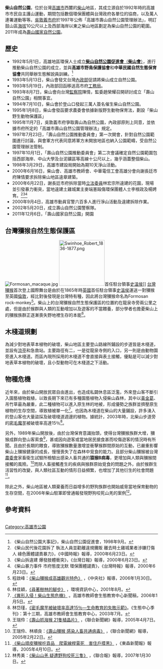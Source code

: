 <!--{{合併至|壽山國家自然公園}}
-->'''柴山自然公園'''，位於台灣[[高雄市|高雄市]]西麓的[[壽山_(高雄市)|柴山]]地區，其成立源自於1992年時的高雄市市民自主護山運動，期間包括數個環保團體與台灣政府各單位的協商，以及萬人連署運動等等。[[吳敦義市府|吳敦義市府]]於1997年公佈「高雄市壽山自然公園管理辦法」，明訂鼓山區[[海拔|海拔]]10公尺以上及西部海岸以東之柴山地區劃定為柴山自然公園的範圍。2011年成為[[壽山國家自然公園|壽山國家自然公園]]。

==歷史==
*1992年5月1日，高雄地區環保人士成立[[高雄市柴山會|'''柴山自然公園促進會'''（'''柴山會'''）]]，進行推動柴山自然公園的成立，並與'''高雄市野鳥保護協會'''和'''中華民國自然生態保育協會'''共同舉辦生態解說員訓練。<ref>《柴山自然公園大事記》，柴山自然公園促進會，1998年9月。</ref>
*1993年5月13日，柴山會發文台灣[[中華民國內政部|內政部]]促請將柴山成立自然公園。
*1993年5月19日，內政部回函移送高市府[[工務局|工務局]]。
*1993年8月7日，柴山會向台灣[[監察院|監察院]]陳情，監委趙榮耀召開研討成立「壽山自然公園」相關事宜。
*1994年7月10日，柴山會於登山口發起三萬人簽名催生柴山自然公園。
*1995年1月8日，柴山會發函要求農委會依據新版野生動物保育法，劃設「柴山野生動物保護區」
*1995年11月7日，吳敦義市府爭取壽山為自然公園，內政部原則上同意，並依據市府所定的「高雄市壽山自然公園管理辦法」規定。
*1997年7月23日，「壽山自然公園推動委員會」第一次開會，針對自然公園範圍進行討論，與會軍方代表同意將軍方未開放地區也納入公園範疇，受自然公園管理辦法管制。
*1997年10月1日，「壽山自然公園推動委員會」第二次會議確定自然公園範圍包括西部海岸、中山大學及台泥礦區等高線十公尺以上，幾乎涵蓋整個柴山。
*1998年3月29日，高雄市建設局開始為期10天淨山活動。
*2000年6月16日，柴山會、高雄市教師會、中華電信工會高雄分會向謝長廷市府陳情要求拆除柴山地區違章建築。
*2000年6月22日，謝長廷市府拆除當時[[立法委員|立法委員]]林宏宗所違建的花園，現場並引發暴力衝突，當地違建土雞城業主麥端憲毆傷環保團體人士李根政及楊娉育。<ref>《柴山民代後花園拆了 執法人員並勸離違規攤販 離去時土雞城業者涉嫌打傷人 綠色團體譴責暴力》，《中國時報》報導，2000年6月23日。{{zh-tw}}</ref><ref>《柴山拆違建 爆發肢體衝突》，《台灣日報》報導，2000年6月23日。{{zh-tw}}</ref><ref>《柴山暴力事件 市府態度沈默 環保團體譴責》，《台灣時報》報導，2000年6月23日。{{zh-tw}}</ref>
*2000年9月4日，高雄市動員官警六百多人進行淨山活動及違建拆除作業。
*2002年5月20日，成立壽山自然公園警察隊。
*2011年12月6日，「壽山國家自然公園」開園

==台灣獼猴自然生態保護區==
[[File:Formosan_macaque.jpg|thumb]]
[[File:Swinhoe_Robert_1836-1877.png|150px]]首任駐台領事[[史溫侯|史溫侯]]]]
[[台灣獼猴|台灣獼猴]]首次登上國際舞台是由於在1865年時[[英國|英國]]首任駐台領事[[史溫侯|史溫侯]]運送一對獼猴至英國[[倫敦|倫敦]]，經比對後發現是台灣特有種，因此將台灣獼猴命名為Formosan rock-monkey<ref>程啟峰：[http://www.epochtimes.com/b5/6/1/30/n1207262.htm 《柴山獼猴成高雄觀光特色》] {{Wayback|url=http://www.epochtimes.com/b5/6/1/30/n1207262.htm |date=20160304135559 }}，《中央社》報導，2006年1月30日。{{zh-tw}}</ref>。柴山上的台灣獼猴自然生態保護區的位置約在龍泉寺旁兩公里之處，但是由於猴群與人類的互動增加以及遊客的不當餵養，部分學者也擔憂柴山上的獼猴族群正逐漸喪失野地裡生存的本能<ref>林佳穎，[http://e-info.org.tw/node/13680 《尋著樹林的腳步》] {{Wayback|url=http://e-info.org.tw/node/13680 |date=20160304231518 }}，環境資訊中心，2001年8月。</ref>。

==木棧道規劃==
為減少對地表草本植物的破壞，柴山地區主要登山路線所鋪設的步道皆是木棧道，並設有[[涼亭|涼亭]]和急救站。主要路徑有二，一是從龍泉寺側的入口，另一則是由動物園旁進入木棧道。而區內現所採用的木棧道不會直接與表土接觸，優點是可以減少對地表草本植物的破壞，且小型動物可在木棧道之下活動。

==物種危機==
近年來，由於柴山開放民眾自由進出，也造成私闢休息區泛濫，外來登山客不斷引入園藝植物栽植，以致長期下來已有多種園藝植物入侵柴山森林，其中以[[黃金葛|黃金葛]]、吊竹草最為嚴重，此二種植物可以進入原生林的地被，形成優勢之族群並擠壓原生植物的生存空間，導致植被單一化<ref>[http://eec.kta.org.tw/eec-paper/eec-paper059.htm 《異形入侵！柴山生態危機》] {{webarchive|url=https://web.archive.org/web/20060718180120/http://eec.kta.org.tw/eec-paper/eec-paper059.htm |date=2006-07-18 }}。高雄市教師會生態教育中心新聞稿，2006年1月5日。</ref>。也因為木棧道在柴山的大量鋪設，許多湧入的登山客也大量盜採及破壞棧道週邊的植物。據統計，2003年時，北柴山步道旁的[[密毛魔芋|密毛魔芋]]被破壞率高達15％<ref>林岱瑾，[http://eec.kta.kh.edu.tw/magazine_html/ktmt13-2.htm 《密毛魔芋被破壞率高達15％—生命教育的失敗示範》]{{dead link|date=2018年3月 |bot=InternetArchiveBot |fix-attempted=yes }}。《生態中心季刊》：第十三期，高雄市教師會生態教育中心，2003年7月。</ref>。

另外，1989年柴山開放後，由於台灣保育意識抬頭，使得台灣獼猴族群大增，獼猴成群向登山客索食<ref>王瑞伶：[http://www.pethouse.com.tw/news.asp?news_recno=DG68&page=185&search=&area= 《壽山抓潑猴 21隻植晶片》] {{webarchive|url=https://web.archive.org/web/20070927011155/http://www.pethouse.com.tw/news.asp?news_recno=DG68&page=185&search=&area= |date=2007-09-27 }}，《聯合新聞網》報導，2005年4月7日。{{zh-tw}}</ref>，甚或因向遊客或當地居民搶食甚而咬傷遊客的情況時有所聞。且由於長期的餵食，導致獼猴數量激增並衝擊猴群間原始的互動，已嚴重影響柴山上獼猴健康的成長，慢慢喪失了在森林中覓食的能力。且部分柴山獼猴被台灣[[農委會|農委會]]家畜衛生試驗所檢驗出感染人畜共通的'''猿猴B病毒'''，更增加與人類與獼猴間接觸的風險。<ref>王瑞伶、林順良：[http://bbs3.nsysu.edu.tw/txtVersion/treasure/maev96/M.1064252842.A/M.1119908440.A.html 《壽山獼猴 感染人畜共通病毒》] {{Wayback|url=http://bbs3.nsysu.edu.tw/txtVersion/treasure/maev96/M.1064252842.A/M.1119908440.A.html |date=20090426073744 }}，《聯合新聞網》報導，2005年2月22日。{{zh-tw}}</ref>而除人畜接觸產生的疾病與猴群原始覓食的問題之外，由於猴群生活習性的改變，與人類社區互動的情形日益頻繁，也增加了其他衍生的社會問題<ref>[http://www.ettoday.com/2007/04/10/331-2079584.htm 《柴山頑皮獼猴吃貢品　爬電線桿電死　害住戶摸黑》] {{Wayback|url=http://www.ettoday.com/2007/04/10/331-2079584.htm |date=20070929222502 }}，《東森新聞報》報導，2005年4月10日。{{zh-tw}}</ref>。

除此之外，柴山地區被人類棄養而日益增多的野狗族群也開始威脅當地保育動物的生存空間，在2006年柴山駐軍即曾通報發現野狗咬死山羌的案例<ref>林秀美：[http://nc.kl.edu.tw/bbs/showthread.php?t=10914 《柴山山羌 疑遭野狗咬死三隻》] {{Wayback|url=http://nc.kl.edu.tw/bbs/showthread.php?t=10914 |date=20160304075150 }}，《聯合報》報導，2007年1月30日。{{zh-tw}}</ref>。

==參考資料==
<div class="references-small" style="-moz-column-count:2; column-count:2;"> 
<references />
</div>

[[Category:高雄市公園|Category:高雄市公園]]
